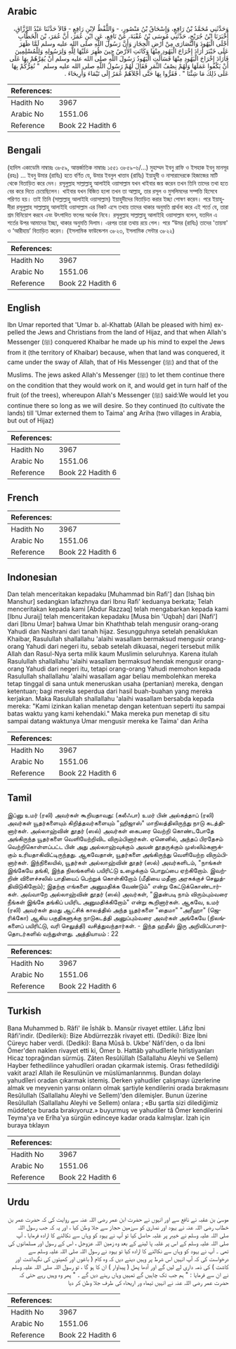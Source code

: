 ## Arabic


<div dir="rtl" lang="ar" style={{fontSize:'larger',backgroundColor:'#f8f9fa',padding:20}}>
وَحَدَّثَنِي مُحَمَّدُ بْنُ رَافِعٍ، وَإِسْحَاقُ بْنُ مَنْصُورٍ، - وَاللَّفْظُ لاِبْنِ رَافِعٍ - قَالاَ حَدَّثَنَا عَبْدُ الرَّزَّاقِ، أَخْبَرَنَا ابْنُ جُرَيْجٍ، حَدَّثَنِي مُوسَى بْنُ عُقْبَةَ، عَنْ نَافِعٍ، عَنِ ابْنِ عُمَرَ، أَنَّ عُمَرَ، بْنَ الْخَطَّابِ أَجْلَى الْيَهُودَ وَالنَّصَارَى مِنْ أَرْضِ الْحِجَازِ وَأَنَّ رَسُولَ اللَّهِ صلى الله عليه وسلم لَمَّا ظَهَرَ عَلَى خَيْبَرَ أَرَادَ إِخْرَاجَ الْيَهُودِ مِنْهَا وَكَانَتِ الأَرْضُ حِينَ ظُهِرَ عَلَيْهَا لِلَّهِ وَلِرَسُولِهِ وَلِلْمُسْلِمِينَ فَأَرَادَ إِخْرَاجَ الْيَهُودِ مِنْهَا فَسَأَلَتِ الْيَهُودُ رَسُولَ اللَّهِ صلى الله عليه وسلم أَنْ يُقِرَّهُمْ بِهَا عَلَى أَنْ يَكْفُوا عَمَلَهَا وَلَهُمْ نِصْفُ الثَّمَرِ فَقَالَ لَهُمْ رَسُولُ اللَّهِ صلى الله عليه وسلم ‏ "‏ نُقِرُّكُمْ بِهَا عَلَى ذَلِكَ مَا شِئْنَا ‏"‏ ‏.‏ فَقَرُّوا بِهَا حَتَّى أَجْلاَهُمْ عُمَرُ إِلَى تَيْمَاءَ وَأَرِيحَاءَ ‏.‏
</div>
<div style={{backgroundColor:'#f8f9fa',padding:20, marginBottom: 10}}><table> <thead> <tr> <th>References:</th> <th></th> </tr> </thead> <tbody><tr><td>Hadith No</td><td>3967</td></tr><tr><td>Arabic No</td><td>1551.06</td></tr><tr><td>Reference</td><td>Book 22 Hadith 6</td></tr></tbody></table></div>

## Bengali


<div dir="ltr" lang="bn" style={{fontSize:'larger',backgroundColor:'#f8f9fa',padding:20}}>
(হাদিস একাডেমি নাম্বারঃ ৩৮৫৯, আন্তর্জাতিক নাম্বারঃ ১৫৫১ ৩৮৫৯-৬/...) মুহাম্মদ ইবনু রাফি ও ইসহাক ইবনু মানসূর (রহঃ) ... ইবনু উমার (রাযিঃ) হতে বর্ণিত যে, উমার ইবনুল খাত্তাব (রাযিঃ) ইয়াহুদী ও নাসারাদেরকে হিজাজের মাটি থেকে বিতাড়িত করে দেন। রসূলুল্লাহ সাল্লাল্লাহু আলাইহি ওয়াসাল্লাম যখন খাইবার জয় করেন তখন তিনি তাদের তথা হতে বের করে দিতে চেয়েছিলেন। খাইবার যখন বিজিত হলো তখন তা আল্লাহ্, তার রসূল ও মুসলিমদের সম্পত্তি হিসেবে পরিণত হয়। তাই তিনি (সাল্লাল্লাহু আলাইহি ওয়াসাল্লাম) ইয়াহুদীদের বিতাড়িত করার ইচ্ছা পোষণ করেন। পরে ইয়াহুদীরা রসূলুল্লাহ সাল্লাল্লাহু আলাইহি ওয়াসাল্লাম এর নিকট এসে তথায় তাদের থাকার অনুমতি প্রার্থনা করে এই শর্তে যে, তারা শ্রম বিনিয়োগ করবে এবং উৎপাদিত ফলের অর্ধেক নিবে। রসূলুল্লাহ সাল্লাল্লাহু আলাইহি ওয়াসাল্লাম বলেন, যতদিন এ শর্তের উপর আমাদের ইচ্ছা, থাকার অনুমতি দিলাম। এরপর তারা তথায় রয়ে গেল। পরে “উমর (রাযিঃ) তাদের 'তায়মা' ও ‘আরীহায়’ বিতাড়িত করেন। (ইসলামিক ফাউন্ডেশন ৩৮২৩, ইসলামিক সেন্টার ৩৮২২)
</div>
<div style={{backgroundColor:'#f8f9fa',padding:20, marginBottom: 10}}><table> <thead> <tr> <th>References:</th> <th></th> </tr> </thead> <tbody><tr><td>Hadith No</td><td>3967</td></tr><tr><td>Arabic No</td><td>1551.06</td></tr><tr><td>Reference</td><td>Book 22 Hadith 6</td></tr></tbody></table></div>

## English


<div dir="ltr" lang="en" style={{fontSize:'larger',backgroundColor:'#f8f9fa',padding:20}}>
Ibn Umar reported that 'Umar b. al-Khattab (Allah be pleased with him) expelled the Jews and Christians from the land of Hijaz, and that when Allah's Messenger (ﷺ) conquered Khaibar he made up his mind to expel the Jews from it (the territory of Khaibar) because, when that land was conquered, it came under the sway of Allah, that of His Messenger (ﷺ) and that of the Muslims. The jews asked Allah's Messenger (ﷺ) to let them continue there on the condition that they would work on it, and would get in turn half of the fruit (of the trees), whereupon Allah's Messenger (ﷺ) said:We would let you continue there so long as we will desire. So they continued (to cultivate the lands) till 'Umar externed them to Taima' ang Ariha (two villages in Arabia, but out of Hijaz)
</div>
<div style={{backgroundColor:'#f8f9fa',padding:20, marginBottom: 10}}><table> <thead> <tr> <th>References:</th> <th></th> </tr> </thead> <tbody><tr><td>Hadith No</td><td>3967</td></tr><tr><td>Arabic No</td><td>1551.06</td></tr><tr><td>Reference</td><td>Book 22 Hadith 6</td></tr></tbody></table></div>

## French


<div dir="ltr" lang="fr" style={{fontSize:'larger',backgroundColor:'#f8f9fa',padding:20}}>

</div>
<div style={{backgroundColor:'#f8f9fa',padding:20, marginBottom: 10}}><table> <thead> <tr> <th>References:</th> <th></th> </tr> </thead> <tbody><tr><td>Hadith No</td><td>3967</td></tr><tr><td>Arabic No</td><td>1551.06</td></tr><tr><td>Reference</td><td>Book 22 Hadith 6</td></tr></tbody></table></div>

## Indonesian


<div dir="ltr" lang="id" style={{fontSize:'larger',backgroundColor:'#f8f9fa',padding:20}}>
Dan telah menceritakan kepadaku [Muhammad bin Rafi'] dan [Ishaq bin Manshur] sedangkan lafazhnya dari Ibnu Rafi' keduanya berkata; Telah menceritakan kepada kami [Abdur Razzaq] telah mengabarkan kepada kami [Ibnu Juraij] telah menceritakan kepadaku [Musa bin 'Uqbah] dari [Nafi'] dari [Ibnu Umar] bahwa Umar bin Khaththab telah mengusir orang-orang Yahudi dan Nashrani dari tanah hijaz. Sesungguhnya setelah penaklukan Khaibar, Rasulullah shallallahu 'alaihi wasallam bermaksud mengusir orang-orang Yahudi dari negeri itu, sebab setelah dikuasai, negeri tersebut milik Allah dan Rasul-Nya serta milik kaum Muslimin seluruhnya. Karena itulah Rasulullah shallallahu 'alaihi wasallam bermaksud hendak mengusir orang-orang Yahudi dari negeri itu, tetapi orang-orang Yahudi memohon kepada Rasulullah shallallahu 'alaihi wasallam agar beliau membolehkan mereka tetap tinggal di sana untuk meneruskan usaha (pertanian) mereka, dengan ketentuan; bagi mereka seperdua dari hasil buah-buahan yang mereka kerjakan. Maka Rasulullah shallallahu 'alaihi wasallam bersabda kepada mereka: "Kami izinkan kalian menetap dengan ketentuan seperti itu sampai batas waktu yang kami kehendaki." Maka mereka pun menetap di situ sampai datang waktunya Umar mengusir mereka ke Taima' dan Ariha
</div>
<div style={{backgroundColor:'#f8f9fa',padding:20, marginBottom: 10}}><table> <thead> <tr> <th>References:</th> <th></th> </tr> </thead> <tbody><tr><td>Hadith No</td><td>3967</td></tr><tr><td>Arabic No</td><td>1551.06</td></tr><tr><td>Reference</td><td>Book 22 Hadith 6</td></tr></tbody></table></div>

## Tamil


<div dir="ltr" lang="ta" style={{fontSize:'larger',backgroundColor:'#f8f9fa',padding:20}}>
இப்னு உமர் (ரலி) அவர்கள் கூறியதாவது: (கலீஃபா) உமர் பின் அல்கத்தாப் (ரலி) அவர்கள் யூதர்களையும் கிறித்தவர்களையும் "ஹிஜாஸ்" மாநிலத்திலிருந்து நாடு கடத்தினார்கள். அல்லாஹ்வின் தூதர் (ஸல்) அவர்கள் கைபரை வெற்றி கொண்டபோதே அங்கிருந்த யூதர்களை வெளியேற்றிவிட விரும்பினார்கள். ஏனெனில், அந்தப் பிரதேசம் வெற்றிகொள்ளப்பட்ட பின் அது அல்லாஹ்வுக்கும் அவன் தூதருக்கும் முஸ்லிம்களுக்கும் உரியதாகிவிட்டிருந்தது. ஆகவேதான், யூதர்களை அங்கிருந்து வெளியேற்ற விரும்பினார்கள். இந்நிலையில், யூதர்கள் அல்லாஹ்வின் தூதர் (ஸல்) அவர்களிடம், "நாங்கள் இங்கேயே தங்கி, இந்த நிலங்களில் பயிரிட்டு உழைக்கும் பொறுப்பை ஏற்கிறோம். இவற்றின் விளைச்சலில் பாதியைப் பெற்றுக் கொள்கிறோம் (மீதியை மதீனா அரசுக்குச் செலுத்திவிடுகிறோம்); இதற்கு எங்களை அனுமதிக்க வேண்டும்" என்று கேட்டுக்கொண்டார்கள். அவ்வாறே அல்லாஹ்வின் தூதர் (ஸல்) அவர்கள், "இதன்படி நாம் விரும்பும்வரை நீங்கள் இங்கே தங்கிப் பயிரிட அனுமதிக்கிறோம்" என்று கூறினார்கள். ஆகவே, உமர் (ரலி) அவர்கள் தமது ஆட்சிக் காலத்தில் அந்த யூதர்களை "தைமா" "அரீஹா" (ஜெரிக்கோ) ஆகிய பகுதிகளுக்கு நாடுகடத்தி அனுப்பும்வரை அவர்கள் அங்கேயே (நிலங்களைப் பயிரிட்டு, வரி செலுத்தி) வசித்துவந்தார்கள். - இந்த ஹதீஸ் இரு அறிவிப்பாளர்தொடர்களில் வந்துள்ளது. அத்தியாயம் : 22
</div>
<div style={{backgroundColor:'#f8f9fa',padding:20, marginBottom: 10}}><table> <thead> <tr> <th>References:</th> <th></th> </tr> </thead> <tbody><tr><td>Hadith No</td><td>3967</td></tr><tr><td>Arabic No</td><td>1551.06</td></tr><tr><td>Reference</td><td>Book 22 Hadith 6</td></tr></tbody></table></div>

## Turkish


<div dir="ltr" lang="tr" style={{fontSize:'larger',backgroundColor:'#f8f9fa',padding:20}}>
Bana Muhammed b. Râfi' ile İshâk b. Mansûr rivayet ettiler. Lâfız İbni Râfi'indir. (Dedilerki): Bize Abdürrezzâk rivayet etti. (Dediki): Bize İbni Cüreyc haber verdi. (Dediki): Bana Mûsâ b. Ukbe' Nâfi'den, o da İbni Ömer'den naklen rivayet etti ki, Ömer b. Hattâb yahudîlerle hirîstiyanları Hicaz toprağından sürmüş. Zâten Resûlüllah (Sallallahu Aleyhi ve Sellem) Hayber fethedilince yahudîleri oradan çıkarmak istemiş. Orası fethedildiği vakit arazî Allah ile Resulünün ve müslümanlarınmış. Bundan dolayı yahudîleri oradan çıkarmak istemiş. Derken yahudiler çalışmayı üzerlerine almak ve meyvenin yarısı onların olmak şartiyle kendilerini orada bırakmasını Resûlullah (Sallallahu Aleyhi ve Sellem)'den dilemişler. Bunun üzerine Resûlullah (Sallallahu Aleyhi ve Sellem) onlara ; «Bu şartla sizi dilediğimiz müddetçe burada bırakıyoruz.» buyurmuş ve yahudiler tâ Ömer kendilerini Teyma'ya ve Erîha'ya sürgün edinceye kadar orada kalmışlar. İzah için buraya tıklayın
</div>
<div style={{backgroundColor:'#f8f9fa',padding:20, marginBottom: 10}}><table> <thead> <tr> <th>References:</th> <th></th> </tr> </thead> <tbody><tr><td>Hadith No</td><td>3967</td></tr><tr><td>Arabic No</td><td>1551.06</td></tr><tr><td>Reference</td><td>Book 22 Hadith 6</td></tr></tbody></table></div>

## Urdu


<div dir="rtl" lang="ur" style={{fontSize:'larger',backgroundColor:'#f8f9fa',padding:20}}>
موسیٰ بن عقبہ نے نافع سے اور انہوں نے حضرت ابن عمر رضی اللہ عنہ سے روایت کی کہ حضرت عمر بن خطاب رضی اللہ عنہ نے یہود اور نصاریٰ کو سرزمین حجاز سے جلا وطن کیا ، اور یہ کہ جب رسول اللہ صلی اللہ علیہ وسلم نے خیبر پر غلبہ حاصل کیا تو آپ نے یہود کو وہاں سے نکالنے کا ارادہ فرمایا ، آپ صلی اللہ علیہ وسلم کے اس پر غلبہ پا لینے کے بعد وہ زمین اللہ عزوجل ، اس کے رسول اور مسلمانوں کی تھی ۔ آپ نے یہود کو وہاں سے نکالنے کا ارادہ کیا تو یہود نے رسول اللہ صلی اللہ علیہ وسلم سے درخواست کی کہ آپ انہیں اس شرط پر وہیں دینے دیں کہ وہ کام ( باغوں اور کھیتوں کی نگہداشت اور کاشت ) کی ذمہ داری لے لیں گے اور آدھا پھل ( پیداوار ) ان کا ہو گا ، تو رسول اللہ صلی اللہ علیہ وسلم نے ان سے فرمایا : " ہم جب تک چاہیں گے تمہیں وہاں رہنے دیں گے ۔ " پھر وہ وہیں رہے حتی کہ حضرت عمر رضی اللہ عنہ نے انہیں تیماء ور اریحاء کی طرف جلا وطن کر دیا
</div>
<div style={{backgroundColor:'#f8f9fa',padding:20, marginBottom: 10}}><table> <thead> <tr> <th>References:</th> <th></th> </tr> </thead> <tbody><tr><td>Hadith No</td><td>3967</td></tr><tr><td>Arabic No</td><td>1551.06</td></tr><tr><td>Reference</td><td>Book 22 Hadith 6</td></tr></tbody></table></div>